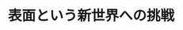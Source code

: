 ﻿---
title: "表面という新世界への挑戦"
category: "理学院"
vol: 44
interviewee: "枝元 一之 "
url: ""
tags: []
pdf: "44-3.pdf"
career: ""
preface: "枝元では、固体表面での反応を研究しています。そのなかでも、電子の挙動に着目した素反応過程についてうかがいました。"
---
